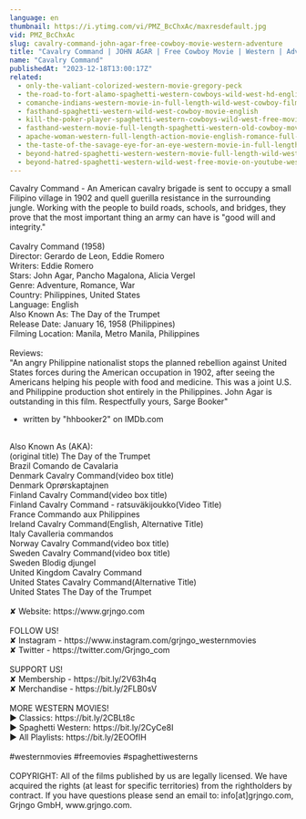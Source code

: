 ```yaml
---
language: en
thumbnail: https://i.ytimg.com/vi/PMZ_BcChxAc/maxresdefault.jpg
vid: PMZ_BcChxAc
slug: cavalry-command-john-agar-free-cowboy-movie-western-adventure
title: "Cavalry Command | JOHN AGAR | Free Cowboy Movie | Western | Adventure"
name: "Cavalry Command"
publishedAt: "2023-12-18T13:00:17Z"
related:
  - only-the-valiant-colorized-western-movie-gregory-peck
  - the-road-to-fort-alamo-spaghetti-western-cowboys-wild-west-hd-english
  - comanche-indians-western-movie-in-full-length-wild-west-cowboy-film
  - fasthand-spaghetti-western-wild-west-cowboy-movie-english
  - kill-the-poker-player-spaghetti-western-cowboys-wild-west-free-movie-western-movies
  - fasthand-western-movie-full-length-spaghetti-western-old-cowboy-movie-wild-west
  - apache-woman-western-full-length-action-movie-english-romance-full-film
  - the-taste-of-the-savage-eye-for-an-eye-western-movie-in-full-length-english-free-feature-film
  - beyond-hatred-spaghetti-western-western-movie-full-length-wild-west
  - beyond-hatred-spaghetti-western-wild-west-free-movie-on-youtube-western-movies
---
```


Cavalry Command - An American cavalry brigade is sent to occupy a small Filipino village in 1902 and quell guerilla resistance in the surrounding jungle. Working with the people to build roads, schools, and bridges, they prove that the most important thing an army can have is "good will and integrity."<br />
<br />
Cavalry Command (1958)<br />
Director: Gerardo de Leon, Eddie Romero<br />
Writers: Eddie Romero<br />
Stars: John Agar, Pancho Magalona, Alicia Vergel<br />
Genre: Adventure, Romance, War<br />
Country: Philippines, United States<br />
Language: English<br />
Also Known As: The Day of the Trumpet<br />
Release Date: January 16, 1958 (Philippines)<br />
Filming Location: Manila, Metro Manila, Philippines<br />
<br />
Reviews:<br />
"An angry Philippine nationalist stops the planned rebellion against United States forces during the American occupation in 1902, after seeing the Americans helping his people with food and medicine. This was a joint U.S. and Philippine production shot entirely in the Philippines. John Agar is outstanding in this film. Respectfully yours, Sarge Booker"<br />
- written by "hhbooker2" on IMDb.com<br />
<br />
Also Known As (AKA):<br />
(original title) The Day of the Trumpet<br />
Brazil Comando de Cavalaria<br />
Denmark Cavalry Command(video box title)<br />
Denmark Oprørskaptajnen<br />
Finland Cavalry Command(video box title)<br />
Finland Cavalry Command - ratsuväkijoukko(Video Title)<br />
France Commando aux Philippines<br />
Ireland Cavalry Command(English, Alternative Title)<br />
Italy Cavalleria commandos<br />
Norway Cavalry Command(video box title)<br />
Sweden Cavalry Command(video box title)<br />
Sweden Blodig djungel<br />
United Kingdom Cavalry Command<br />
United States Cavalry Command(Alternative Title)<br />
United States The Day of the Trumpet<br />
<br />
✘ Website: https://www.grjngo.com<br />
<br />
FOLLOW US!<br />
✘ Instagram - https://www.instagram.com/grjngo_westernmovies<br />
✘ Twitter - https://twitter.com/Grjngo_com<br />
<br />
SUPPORT US!<br />
✘ Membership - https://bit.ly/2V63h4q<br />
✘ Merchandise - https://bit.ly/2FLB0sV<br />
<br />
MORE WESTERN MOVIES! <br />
► Classics: https://bit.ly/2CBLt8c <br />
► Spaghetti Western: https://bit.ly/2CyCe8I <br />
► All Playlists: https://bit.ly/2EOOfIH <br />
<br />
#westernmovies #freemovies #spaghettiwesterns<br />
<br />
COPYRIGHT: All of the films published by us are legally licensed. We have acquired the rights (at least for specific territories) from the rightholders by contract. If you have questions please send an email to: info[at]grjngo.com, Grjngo GmbH, www.grjngo.com.